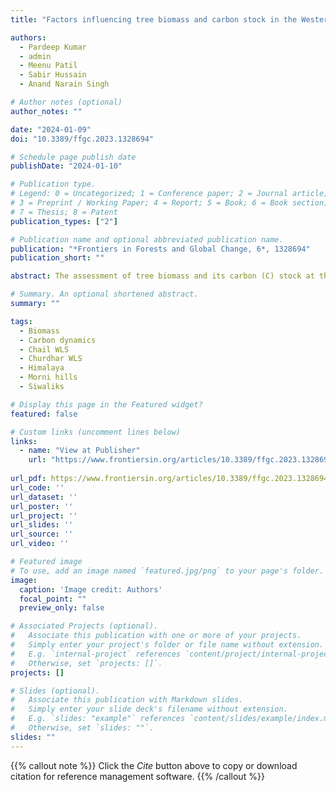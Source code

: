 ```yaml
---
title: "Factors influencing tree biomass and carbon stock in the Western Himalayas, India"

authors:
  - Pardeep Kumar
  - admin
  - Meenu Patil
  - Sabir Hussain
  - Anand Narain Singh

# Author notes (optional)
author_notes: ""

date: "2024-01-09"
doi: "10.3389/ffgc.2023.1328694"

# Schedule page publish date
publishDate: "2024-01-10"

# Publication type.
# Legend: 0 = Uncategorized; 1 = Conference paper; 2 = Journal article;
# 3 = Preprint / Working Paper; 4 = Report; 5 = Book; 6 = Book section;
# 7 = Thesis; 8 = Patent
publication_types: ["2"]

# Publication name and optional abbreviated publication name.
publication: "*Frontiers in Forests and Global Change, 6*, 1328694"
publication_short: ""

abstract: The assessment of tree biomass and its carbon (C) stock at the local and regional level is considered a crucial criterion for understanding the impact of changing environments on the global carbon cycle. In this context, we selected three sites in the western Himalayas, covering parts of Himachal Pradesh and north-eastern Haryana. Each study site experiences distinct climatic conditions, vegetation types, and elevations. We seek to elucidate the determinants of tree biomass and carbon stock across different forest types in the Western Himalayas. We found that temperate forests contributed the most biomass and carbon stock, with *Cedrus deodara* attaining the highest values of 782.6 ± 107.9 Mg/ha and 360 ± 49.7 Mg C/ha. In contrast, *Quercus leucotrichophora* mixed temperate had the lowest 286.6 ± 57.2 and 128.9 ± 25.7 Mg/C ha, respectively. Only a few species, such as *Abies pindrow*, *Cedrus deodara*, *Quercus floribunda*, and *Quercus semecarpifolia*, accounted for significant biomass and carbon stock. The lower elevation subtropical forests had the highest species richness (8–12 species) and stem density (558.3 ± 62.9 to 866.6 ± 57.7 trees/ha). Furthermore, tree diameter, total basal cover, and height emerged as the strongest predictors of biomass and C stock. The remaining variables showed no significant associations, including species diversity, climatic attributes and elevation. Thus, our study extended the assertion that vegetation composition and structural attributes, apart from climatic and topographic factors, are equally important in determining biomass and C stock in forest ecosystems. Our study indicated that the temperate forests in the western Himalayas possess significant carbon storage and climate change mitigation potential.

# Summary. An optional shortened abstract.
summary: ""

tags:
  - Biomass
  - Carbon dynamics
  - Chail WLS
  - Churdhar WLS
  - Himalaya
  - Morni hills
  - Siwaliks

# Display this page in the Featured widget?
featured: false

# Custom links (uncomment lines below)
links:
  - name: "View at Publisher"
    url: "https://www.frontiersin.org/articles/10.3389/ffgc.2023.1328694/full"
    
url_pdf: https://www.frontiersin.org/articles/10.3389/ffgc.2023.1328694/full
url_code: ''
url_dataset: ''
url_poster: ''
url_project: ''
url_slides: ''
url_source: ''
url_video: ''

# Featured image
# To use, add an image named `featured.jpg/png` to your page's folder. 
image:
  caption: 'Image credit: Authors' 
  focal_point: ""
  preview_only: false

# Associated Projects (optional).
#   Associate this publication with one or more of your projects.
#   Simply enter your project's folder or file name without extension.
#   E.g. `internal-project` references `content/project/internal-project/index.md`.
#   Otherwise, set `projects: []`.
projects: []

# Slides (optional).
#   Associate this publication with Markdown slides.
#   Simply enter your slide deck's filename without extension.
#   E.g. `slides: "example"` references `content/slides/example/index.md`.
#   Otherwise, set `slides: ""`.
slides: ""
---
```


{{% callout note %}}
Click the *Cite* button above to copy or download citation for reference management software.
{{% /callout %}}

